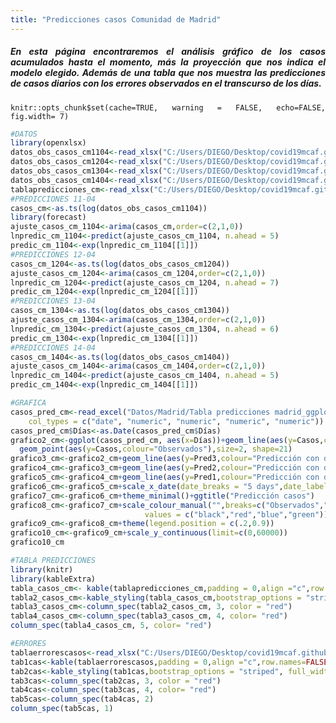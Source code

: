 ```yaml
---
title: "Predicciones casos Comunidad de Madrid"
---
```


<div style="text-align: justify">
##### En esta página encontraremos el análisis gráfico de los casos acumulados hasta el momento, más la proyección que nos indica el modelo elegido. Además de una tabla que nos muestra las predicciones de casos diarios con los errores observados en el transcurso de los días. 
<div/>

```rsetup
knitr::opts_chunk$set(cache=TRUE, warning = FALSE, echo=FALSE, fig.width= 7)

```

```r
#DATOS
library(openxlsx)
datos_obs_casos_cm1104<-read_xlsx("C:/Users/DIEGO/Desktop/covid19mcaf.github.io/Datos/Madrid/Casosmadrid_1104.xlsx")
datos_obs_casos_cm1204<-read_xlsx("C:/Users/DIEGO/Desktop/covid19mcaf.github.io/Datos/Madrid/Casosmadrid_1204.xlsx")
datos_obs_casos_cm1304<-read_xlsx("C:/Users/DIEGO/Desktop/covid19mcaf.github.io/Datos/Madrid/Casosmadrid_1304.xlsx")
datos_obs_casos_cm1404<-read_xlsx("C:/Users/DIEGO/Desktop/covid19mcaf.github.io/Datos/Madrid/Casosmadrid_1404.xlsx")
tablapredicciones_cm<-read_xlsx("C:/Users/DIEGO/Desktop/covid19mcaf.github.io/Datos/Madrid/Tabla predicciones madrid.xlsx")
#PREDICCIONES 11-04
casos_cm<-as.ts(log(datos_obs_casos_cm1104))
library(forecast)
ajuste_casos_cm_1104<-arima(casos_cm,order=c(2,1,0))
lnpredic_cm_1104<-predict(ajuste_casos_cm_1104, n.ahead = 5)
predic_cm_1104<-exp(lnpredic_cm_1104[[1]])
#PREDICCIONES 12-04
casos_cm_1204<-as.ts(log(datos_obs_casos_cm1204))
ajuste_casos_cm_1204<-arima(casos_cm_1204,order=c(2,1,0))
lnpredic_cm_1204<-predict(ajuste_casos_cm_1204, n.ahead = 7)
predic_cm_1204<-exp(lnpredic_cm_1204[[1]])
#PREDICCIONES 13-04
casos_cm_1304<-as.ts(log(datos_obs_casos_cm1304))
ajuste_casos_cm_1304<-arima(casos_cm_1304,order=c(2,1,0))
lnpredic_cm_1304<-predict(ajuste_casos_cm_1304, n.ahead = 6)
predic_cm_1304<-exp(lnpredic_cm_1304[[1]])
#PREDICCIONES 14-04
casos_cm_1404<-as.ts(log(datos_obs_casos_cm1404))
ajuste_casos_cm_1404<-arima(casos_cm_1404,order=c(2,1,0))
lnpredic_cm_1404<-predict(ajuste_casos_cm_1404, n.ahead = 5)
predic_cm_1404<-exp(lnpredic_cm_1404[[1]])

#GRAFICA
casos_pred_cm<-read_excel("Datos/Madrid/Tabla predicciones madrid_ggplot.xlsx", 
    col_types = c("date", "numeric", "numeric", "numeric", "numeric"))
casos_pred_cm$Días<-as.Date(casos_pred_cm$Días)
grafico2_cm<-ggplot(casos_pred_cm, aes(x=Días))+geom_line(aes(y=Casos,colour="Observados"))+
  geom_point(aes(y=Casos,colour="Observados"),size=2, shape=21)
grafico3_cm<-grafico2_cm+geom_line(aes(y=Pred3,colour="Predicción con datos hasta el 11/04/2020"))+geom_point(aes(y=Pred3,colour="Predicción con datos hasta el 11/04/2020"),size=2, shape=21)
grafico4_cm<-grafico3_cm+geom_line(aes(y=Pred2,colour="Predicción con datos hasta el 12/04/2020"))+geom_point(aes(y=Pred2,colour="Predicción con datos hasta el 12/04/2020"),size=2, shape=21) 
grafico5_cm<-grafico4_cm+geom_line(aes(y=Pred1,colour="Predicción con datos hasta el 13/04/2020"))+geom_point(aes(y=Pred1,colour="Predicción con datos hasta el 13/04/2020"),size=2, shape=21)  
grafico6_cm<-grafico5_cm+scale_x_date(date_breaks = "5 days",date_labels = "%d-%m")
grafico7_cm<-grafico6_cm+theme_minimal()+ggtitle("Predicción casos")
grafico8_cm<-grafico7_cm+scale_colour_manual("",breaks=c("Observados","Predicción con datos hasta el 11/04/2020","Predicción con datos hasta el 12/04/2020","Predicción con datos hasta el 13/04/2020"),
                              values = c("black","red","blue","green"))
grafico9_cm<-grafico8_cm+theme(legend.position = c(.2,0.9))
grafico10_cm<-grafico9_cm+scale_y_continuous(limit=c(0,60000))
grafico10_cm

#TABLA PREDICCIONES
library(knitr)
library(kableExtra)
tabla_casos_cm<- kable(tablapredicciones_cm,padding = 0,align ="c",row.names=FALSE,knitr.table.format = "html") 
tabla2_casos_cm<-kable_styling(tabla_casos_cm,bootstrap_options = "striped", full_width = F, position = "float_left") 
tabla3_casos_cm<-column_spec(tabla2_casos_cm, 3, color = "red")
tabla4_casos_cm<-column_spec(tabla3_casos_cm, 4, color= "red")
column_spec(tabla4_casos_cm, 5, color= "red")

#ERRORES
tablaerrorescasos<-read_xlsx("C:/Users/DIEGO/Desktop/covid19mcaf.github.io/Datos/Madrid/tablaerrorescasosmadrid.xlsx")
tab1cas<-kable(tablaerrorescasos,padding = 0,align ="c",row.names=FALSE,knitr.table.format = "html")
tab2cas<-kable_styling(tab1cas,bootstrap_options = "striped", full_width = F, position = "float_left")
tab3cas<-column_spec(tab2cas, 3, color = "red")
tab4cas<-column_spec(tab3cas, 4, color= "red")
tab5cas<-column_spec(tab4cas, 2)
column_spec(tab5cas, 1)




```

